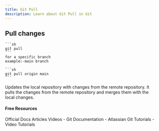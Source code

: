 ```yaml
---
title: Git Pull
description: Learn about Git Pull in Git
---
```


## Pull changes
    
    ```sh
    git pull
    ```
    for a specific branch
    example:-main branch
    
    ```sh
    git pull origin main
    ```
Updates the local repository with changes from the remote
repository. It pulls the changes from the remote repository
and merges them with the local changes.

#### Free Resources

<Tabs defaultValue="official">
<TabsList>
<TabsTrigger value="official">Official Docs</TabsTrigger>
<TabsTrigger value="article">Articles</TabsTrigger>
<TabsTrigger value="video">Videos</TabsTrigger>
</TabsList>

<TabsContent value="official">
- <Link href="https://git-scm.com/docs">Git Documentation</Link>
</TabsContent>
<TabsContent value="article">
- <Link href="https://www.atlassian.com/git/tutorials">Atlassian Git Tutorials</Link>
</TabsContent>
<TabsContent value="video">
- <Link href="https://www.youtube.com/results?search_query=git+git-pull+tutorial">Video Tutorials</Link>
</TabsContent>
</Tabs>

<Outlet path="3-git-branching/remote/git-pull" />
